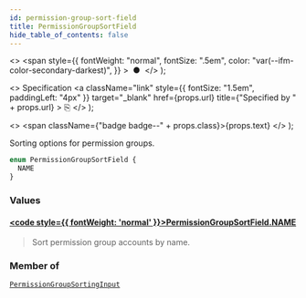 ```yaml
---
id: permission-group-sort-field
title: PermissionGroupSortField
hide_table_of_contents: false
---
```


  <>
    <span
      style={{
        fontWeight: "normal",
        fontSize: ".5em",
        color: "var(--ifm-color-secondary-darkest)",
      }}
    >
      &nbsp;●&nbsp;
    </span>
  </>
);

  <>
    Specification
    <a
      className="link"
      style={{ fontSize: "1.5em", paddingLeft: "4px" }}
      target="\_blank"
      href={props.url}
      title={"Specified by " + props.url}
    >
      ⎘
    </a>
  </>
);

  <>
    <span className={"badge badge--" + props.class}>{props.text}</span>
  </>
);

Sorting options for permission groups.

```graphql
enum PermissionGroupSortField {
  NAME
}
```

### Values

#### [<code style={{ fontWeight: 'normal' }}>PermissionGroupSortField.<b>NAME</b></code>](#)

> Sort permission group accounts by name.

### Member of

[`PermissionGroupSortingInput`](../../../storefront/users/inputs/permission-group-sorting-input) <Badge class="secondary" text="input"/>
